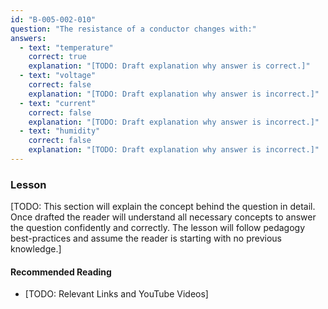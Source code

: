 ```yaml
---
id: "B-005-002-010"
question: "The resistance of a conductor changes with:"
answers:
  - text: "temperature"
    correct: true
    explanation: "[TODO: Draft explanation why answer is correct.]"
  - text: "voltage"
    correct: false
    explanation: "[TODO: Draft explanation why answer is incorrect.]"
  - text: "current"
    correct: false
    explanation: "[TODO: Draft explanation why answer is incorrect.]"
  - text: "humidity"
    correct: false
    explanation: "[TODO: Draft explanation why answer is incorrect.]"
---
```


### Lesson

[TODO: This section will explain the concept behind the question in detail. Once drafted the reader will understand all necessary concepts to answer the question confidently and correctly. The lesson will follow pedagogy best-practices and assume the reader is starting with no previous knowledge.]

#### Recommended Reading

- [TODO: Relevant Links and YouTube Videos]
